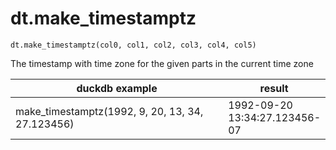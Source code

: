 # dt.make_timestamptz { #duckops.dt.make_timestamptz }

`dt.make_timestamptz(col0, col1, col2, col3, col4, col5)`

The timestamp with time zone for the given parts in the current time zone

| duckdb example | result |
| -------------- | ------ |
| make_timestamptz(1992, 9, 20, 13, 34, 27.123456) | 1992-09-20 13:34:27.123456-07 |

